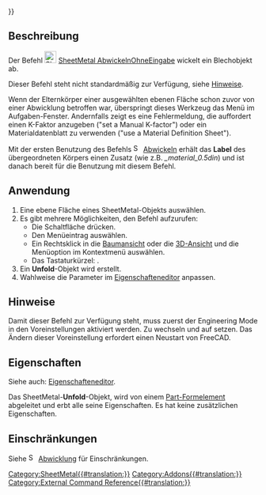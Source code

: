 {{UnfinishedDocu{{#translation:}}}}
<languages/>

{{Docnav/de
|[[SheetMetal_Unfold/de|Abwickeln]]
|[[SheetMetal_UnfoldUpdate/de|AbwicklungAktualisieren]]
|[[SheetMetal_Workbench/de|SheetMetal]]
|IconL=SheetMetal_Unfold.svg
|IconR=SheetMetal_UnfoldUpdate.svg
|IconC=Sheetmetal_workbench_icon.svg
}}

{{GuiCommand/de
|Name=SheetMetal UnattendedUnfold
|Name/de=SheetMetal AbwickelnOhneEingabe
|MenuLocation=Sheet Metal → Abwickeln ohne Eingaben
|Workbenches=[[SheetMetal_Workbench/de|SheetMetal]]
|Shortcut={{KEY|U}}
|[[SheetMetal_Unfold/de|SheetMetal Abwickeln]]
}}

<span id="Description"></span>
==Beschreibung==

Der Befehl [[Image:SheetMetal_UnattendedUnfold.svg|24px]] [[SheetMetal_UnattendedUnfold/de|SheetMetal AbwickelnOhneEingabe]] wickelt ein Blechobjekt ab.

Dieser Befehl steht nicht standardmäßig zur Verfügung, siehe [[#Hinweise|Hinweise]].

Wenn der Elternkörper einer ausgewählten ebenen Fläche schon zuvor von einer Abwicklung betroffen war, überspringt dieses Werkzeug das Menü im Aufgaben-Fenster. Andernfalls zeigt es eine Fehlermeldung, die auffordert einen K-Faktor anzugeben ("set a Manual K-factor") oder ein Materialdatenblatt zu verwenden ("use a Material Definition Sheet").

Mit der ersten Benutzung des Befehls [[Image:SheetMetal_Unfold.svg|16px]] [[SheetMetal_Unfold/de|Abwickeln]] erhält das '''Label''' des übergeordneten Körpers einen Zusatz (wie z.B. ''_material_0.5din'') und ist danach bereit für die Benutzung mit diesem Befehl.

<span id="Usage"></span>
==Anwendung==

# Eine ebene Fläche eines SheetMetal-Objekts auswählen.
# Es gibt mehrere Möglichkeiten, den Befehl aufzurufen:
#* Die Schaltfläche {{Button|[[Image:SheetMetal_UnattendedUnfold.svg |16px]] [[SheetMetal_UnattendedUnfold/de|Abwickeln ohne Eingaben]]}} drücken.
#* Den Menüeintrag {{MenuCommand|Sheet Metal → [[Image:SheetMetal_UnattendedUnfold.svg|16px]] Abwickeln ohne Eingaben}} auswählen.
#* Ein Rechtsklick in die [[Tree_view/de|Baumansicht]] oder die [[3D_view/de|3D-Ansicht]] und die Menüoption {{MenuCommand|Sheet Metal → [[Image:SheetMetal_UnattendedUnfold.svg|16px]] Abwickeln ohne Eingaben}} im Kontextmenü auswählen.
#* Das Tastaturkürzel: {{KEY|U}}.
# Ein '''Unfold'''-Objekt wird erstellt.
# Wahlweise die Parameter im [[Property_editor/de|Eigenschafteneditor]] anpassen.

<span id="Notes"></span>
==Hinweise==

Damit dieser Befehl zur Verfügung steht, muss zuerst der Engineering Mode in den Voreinstellungen aktiviert werden. Zu {{MenuCommand|Bearbeiten → Einstellungen... → SheetMetal → Allgemeine Einstellungen}} wechseln und {{MenuCommand|Engineering UX Mode}} auf {{Value|Enabled}} setzen. Das Ändern dieser Voreinstellung erfordert einen Neustart von FreeCAD.

<span id="Properties"></span>
==Eigenschaften==

Siehe auch: [[Property_editor/de|Eigenschafteneditor]].

Das SheetMetal-'''Unfold'''-Objekt, wird von einem [[Part_Feature/de|Part-Formelement]] abgeleitet und erbt alle seine Eigenschaften. Es hat keine zusätzlichen Eigenschaften.

<span id="Limitations"></span>
==Einschränkungen==

Siehe [[Image:SheetMetal_Unfold.svg|16px]] [[SheetMetal_Unfold/de|Abwicklung]] für Einschränkungen.


{{Docnav/de
|[[SheetMetal_Unfold/de|Abwickeln]]
|[[SheetMetal_UnfoldUpdate/de|AbwicklungAktualisieren]]
|[[SheetMetal_Workbench/de|SheetMetal]]
|IconL=SheetMetal_Unfold.svg
|IconR=SheetMetal_UnfoldUpdate.svg
|IconC=Sheetmetal_workbench_icon.svg
}}


[[Category:SheetMetal{{#translation:}}]]
[[Category:Addons{{#translation:}}]]
[[Category:External Command Reference{{#translation:}}]]